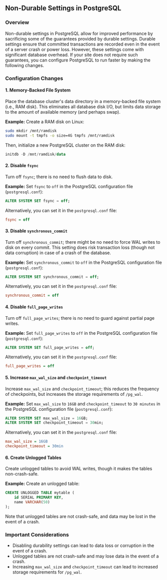## Non-Durable Settings in PostgreSQL

### Overview

Non-durable settings in PostgreSQL allow for improved performance by sacrificing some of the guarantees provided by durable settings. Durable settings ensure that committed transactions are recorded even in the event of a server crash or power loss. However, these settings come with significant database overhead. If your site does not require such guarantees, you can configure PostgreSQL to run faster by making the following changes.

### Configuration Changes

#### 1. Memory-Backed File System

Place the database cluster's data directory in a memory-backed file system (i.e., RAM disk). This eliminates all database disk I/O, but limits data storage to the amount of available memory (and perhaps swap).

**Example:**
Create a RAM disk on Linux:

```bash
sudo mkdir /mnt/ramdisk
sudo mount -t tmpfs -o size=4G tmpfs /mnt/ramdisk
```

Then, initialize a new PostgreSQL cluster on the RAM disk:

```sql
initdb -D /mnt/ramdisk/data
```

#### 2. Disable `fsync`

Turn off `fsync`; there is no need to flush data to disk.

**Example:**
Set `fsync` to `off` in the PostgreSQL configuration file (`postgresql.conf`):

```sql
ALTER SYSTEM SET fsync = off;
```

Alternatively, you can set it in the `postgresql.conf` file:

```ini
fsync = off
```

#### 3. Disable `synchronous_commit`

Turn off `synchronous_commit`; there might be no need to force WAL writes to disk on every commit. This setting does risk transaction loss (though not data corruption) in case of a crash of the database.

**Example:**
Set `synchronous_commit` to `off` in the PostgreSQL configuration file (`postgresql.conf`):

```sql
ALTER SYSTEM SET synchronous_commit = off;
```

Alternatively, you can set it in the `postgresql.conf` file:

```ini
synchronous_commit = off
```

#### 4. Disable `full_page_writes`

Turn off `full_page_writes`; there is no need to guard against partial page writes.

**Example:**
Set `full_page_writes` to `off` in the PostgreSQL configuration file (`postgresql.conf`):

```sql
ALTER SYSTEM SET full_page_writes = off;
```

Alternatively, you can set it in the `postgresql.conf` file:

```ini
full_page_writes = off
```

#### 5. Increase `max_wal_size` and `checkpoint_timeout`

Increase `max_wal_size` and `checkpoint_timeout`; this reduces the frequency of checkpoints, but increases the storage requirements of `/pg_wal`.

**Example:**
Set `max_wal_size` to `16GB` and `checkpoint_timeout` to `30 minutes` in the PostgreSQL configuration file (`postgresql.conf`):

```sql
ALTER SYSTEM SET max_wal_size = 16GB;
ALTER SYSTEM SET checkpoint_timeout = 30min;
```

Alternatively, you can set it in the `postgresql.conf` file:

```ini
max_wal_size = 16GB
checkpoint_timeout = 30min
```

#### 6. Create Unlogged Tables

Create unlogged tables to avoid WAL writes, though it makes the tables non-crash-safe.

**Example:**
Create an unlogged table:

```sql
CREATE UNLOGGED TABLE mytable (
    id SERIAL PRIMARY KEY,
    name VARCHAR(50)
);
```

Note that unlogged tables are not crash-safe, and data may be lost in the event of a crash.

### Important Considerations

- Disabling durability settings can lead to data loss or corruption in the event of a crash.
- Unlogged tables are not crash-safe and may lose data in the event of a crash.
- Increasing `max_wal_size` and `checkpoint_timeout` can lead to increased storage requirements for `/pg_wal`.
